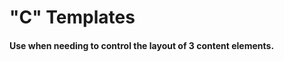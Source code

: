 
<Meta
  title="layout/Template/Template Library/C Templates"
  component={Template}
  decorators={[ContainerLarge]}
/>

# "C" Templates

#### Use when needing to control the layout of 3 content elements.

<Preview withToolbar>
  <Story name="C_01">
    <Template
      id="Template C_01"
      template="C_01"
      hasCards
      A={{
        id: "A",
        content: (
          <Center>
            <Title text="A" />
          </Center>
        ),
      }}
      B={{
        id: "B",
        content: (
          <Center>
            <Title text="B" />
          </Center>
        ),
      }}
      C={{
        id: "C",
        content: (
          <Center>
            <Title text="C" />
          </Center>
        ),
      }}
    />
  </Story>
</Preview>

<Preview withToolbar>
  <Story name="C_02">
    <Template
      id="Template C_02"
      template="C_02"
      hasCards
      A={{
        id: "A",
        content: (
          <Center>
            <Title text="A" />
          </Center>
        ),
      }}
      B={{
        id: "B",
        content: (
          <Center>
            <Title text="B" />
          </Center>
        ),
      }}
      C={{
        id: "C",
        content: (
          <Center>
            <Title text="C" />
          </Center>
        ),
      }}
    />
  </Story>
</Preview>
